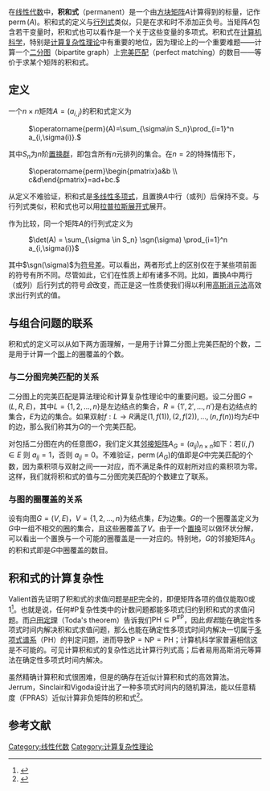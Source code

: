 {{NoteTA
|G1 = Math
}}
在[[线性代数|线性代数]]中，'''积和式'''（permanent）是一个由[[方块矩阵|方块矩阵]]<math>A</math>计算得到的标量，记作<math>\operatorname{perm}(A)</math>。积和式的定义与[[行列式|行列式]]类似，只是在求和时不添加正负号。当矩阵<math>A</math>包含若干变量时，积和式也可以看作是一个关于这些变量的多项式。积和式在[[计算机科学|计算机科学]]，特别是[[计算复杂性理论|计算复杂性理论]]中有重要的地位，因为理论上的一个重要难题——计算一个[[二分图|二分图]]（bipartite graph）上[[完美匹配|完美匹配]]（perfect matching）的数目——等价于求某个矩阵的积和式。

==定义==
一个<math>n \times n</math>矩阵<math>A=(a_{i,j})</math>的积和式定义为

: <math> \operatorname{perm}(A)=\sum_{\sigma\in S_n}\prod_{i=1}^n a_{i,\sigma(i)}.</math>

其中<math>S_n</math>为<math> n</math>阶[[置换群|置换群]]，即包含所有''<math> n</math>''元排列的集合。在<math> n = 2</math>的特殊情形下，

: <math>\operatorname{perm}\begin{pmatrix}a&b \\ c&d\end{pmatrix}=ad+bc.</math>

从定义不难验证，积和式是[[多线性多项式|多线性多项式]]，且置换<math> A</math>中行（或列）后保持不变。与行列式类似，积和式也可以用[[拉普拉斯展开式|拉普拉斯展开式]]展开。

作为比较，同一个矩阵<math> A</math>的行列式定义为

: <math>\det(A) = \sum_{\sigma \in S_n} \sgn(\sigma) \prod_{i=1}^n a_{i,\sigma(i)}</math>

其中<math>\sgn(\sigma)</math>为[[置换的奇偶性|符号差]]。可以看出，两者形式上的区别仅在于某些项前面的符号有所不同。尽管如此，它们在性质上却有诸多不同。比如，置换<math> A</math>中两行（或列）后行列式的符号''会''改变，而正是这一性质使我们得以利用[[高斯消元法|高斯消元法]]高效求出行列式的值。

==与组合问题的联系==

积和式的定义可以从如下两方面理解，一是用于计算二分图上完美匹配的个数，二是用于计算一个[[图|图]]上的圈覆盖的个数。

===与二分图完美匹配的关系===

二分图上的完美匹配是算法理论和计算复杂性理论中的重要问题。设二分图<math>G=(L, R, E)</math>，其中<math>L = \{1, 2, \dots, n\}</math>是左边结点的集合，<math>R=\{1', 2', \dots, n'\}</math>是右边结点的集合，<math>E</math>为边的集合。如果双射<math>f: L \to R</math>满足<math>(1, f(1)), (2, f(2)), \dots, (n, f(n))</math>均为<math>E</math>中的边，那么我们称其为<math>G</math>的一个完美匹配。

对包括二分图在内的任意图<math>G</math>，我们定义其[[邻接矩阵|邻接矩阵]]<math> A_G = (a_{ij})_{n \times n}</math>如下：若<math>(i,j')\in E</math> 则 <math>a_{ij}=1</math>，否则 <math>a_{ij}=0</math>。不难验证，<math>\operatorname{perm}(A_G)</math>的值即是<math>G</math>中完美匹配的个数，因为乘积项与双射之间一一对应，而不满足条件的双射所对应的乘积项为零。这样，我们就将积和式的值与二分图完美匹配的个数建立了联系。

===与图的圈覆盖的关系===

设有向图<math>G=(V,E)</math>，<math>V=\{1, 2, \dots, n\}</math>为结点集，<math>E</math>为边集。<math>G</math>的一个圈覆盖定义为<math>G</math>中一组不相交的[[圈|圈]]的集合，且这些圈覆盖了<math>V</math>。由于一个[[置换|置换]]可以做环状分解，可以看出一个置换与一个可能的圈覆盖是一一对应的。特别地，<math>G</math>的邻接矩阵<math>A_G</math>的积和式即是<math>G</math>中圈覆盖的数目。

==积和式的计算复杂性==

Valient首先证明了积和式的求值问题是[[＃P|#P]]完全的，即便矩阵各项的值仅能取0或1<ref>{{Cite journal|title=The complexity of computing the permanent|url=https://linkinghub.elsevier.com/retrieve/pii/0304397579900446|last=Valiant|first=L.G.|date=1979|journal=Theoretical Computer Science|issue=2|doi=10.1016/0304-3975(79)90044-6|volume=8|pages=189–201|language=en}}</ref>。也就是说，任何#P复杂性类中的计数问题都能多项式归约到积和式的求值问题。而[[戶田定理|户田定理]]（Toda's theorem）告诉我们<math>\textsf{PH} \subseteq \textsf{P}^{\# \textsf{P}}</math>，因此''假若''能在确定性多项式时间内解决积和式求值问题，那么也能在确定性多项式时间内解决一切属于[[多項式譜系|多项式谱系]]（<math>\textsf{PH}</math>）的判定问题，进而导致<math>\textsf{P} = \textsf{NP} = \textsf{PH}</math>；计算机科学家普遍相信这是不可能的。可见计算积和式的复杂性远比计算行列式高；后者易用高斯消元等算法在确定性多项式时间内解决。

虽然精确计算积和式很困难，但是的确存在近似计算积和式的高效算法。Jerrum，Sinclair和Vigoda设计出了一种多项式时间内的随机算法，能以任意精度（FPRAS）近似计算非负矩阵的积和式<ref>{{Cite journal|title=A polynomial-time approximation algorithm for the permanent of a matrix with non-negative entries|url=http://portal.acm.org/citation.cfm?doid=380752.380877|last=Jerrum|first=Mark|last2=Sinclair|first2=Alistair|date=2001|journal=Proceedings of the thirty-third annual ACM symposium on Theory of computing  - STOC '01|publisher=ACM Press|doi=10.1145/380752.380877|location=Hersonissos, Greece|pages=712–721|language=en|isbn=978-1-58113-349-3|last3=Vigoda|first3=Eric}}</ref>。

== 参考文献 ==
<references />
[[Category:线性代数|Category:线性代数]]
[[Category:计算复杂性理论|Category:计算复杂性理论]]
